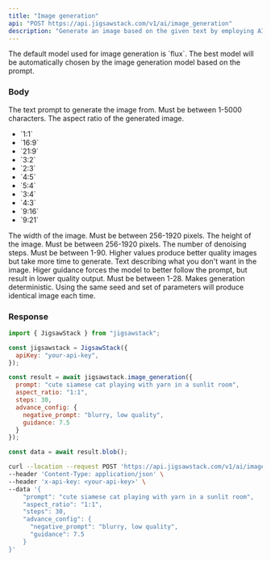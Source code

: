 ```yaml
---
title: "Image generation"
api: "POST https://api.jigsawstack.com/v1/ai/image_generation"
description: "Generate an image based on the given text by employing AI models like Flux, Stable Diffusion, DALL·E, and other top models."
---
```


<Note>
 The default model used for image generation is `flux`. The best model will be automatically chosen by the image generation model based on the prompt.
</Note> 

### Body

<ParamField body="prompt" type="string" required>
  The text prompt to generate the image from. Must be between 1-5000 characters.
</ParamField>

<ParamField body="aspect_ratio" type="string" default="4:3">
  The aspect ratio of the generated image. 
  <ul>
        <li>`1:1`</li>
        <li>`16:9`</li>
        <li>`21:9`</li>
        <li>`3:2`</li>
        <li>`2:3`</li>
        <li>`4:5`</li>
        <li>`5:4`</li>
        <li>`3:4`</li>
        <li>`4:3`</li>
        <li>`9:16`</li>
        <li>`9:21`</li>
  </ul>
</ParamField>

<ParamField body="width" type="number">
  The width of the image. Must be between 256-1920 pixels.
</ParamField>

<ParamField body="height" type="number">
  The height of the image. Must be between 256-1920 pixels.
</ParamField>

<ParamField body="steps" type="number">
  The number of denoising steps. Must be between 1-90. Higher values produce better quality images but take more time to generate.
</ParamField>

<ParamField body="advance_config" type="object">
  <Expandable title="advance_config" defaultOpen="false">
    <ParamField body="negative_prompt" type="string">
      Text describing what you don't want in the image. 
    </ParamField>
    <ParamField body="guidance" type="number">
     Higer guidance forces the model to better follow the prompt, but result in lower quality output. Must be between 1-28.
    </ParamField>
    <ParamField body="seed" type="number">
     Makes generation deterministic. Using the same seed and set of parameters will produce identical image each time.
    </ParamField>

  </Expandable>
</ParamField>

<Snippet file="header.mdx" />

### Response

<RequestExample>

```javascript Node.js
import { JigsawStack } from "jigsawstack";

const jigsawstack = JigsawStack({
  apiKey: "your-api-key",
});

const result = await jigsawstack.image_generation({
  prompt: "cute siamese cat playing with yarn in a sunlit room",
  aspect_ratio: "1:1",
  steps: 30,
  advance_config: {
    negative_prompt: "blurry, low quality",
    guidance: 7.5
  }
});

const data = await result.blob();
```

```bash cURL
curl --location --request POST 'https://api.jigsawstack.com/v1/ai/image_generation' \
--header 'Content-Type: application/json' \
--header 'x-api-key: <your-api-key>' \
--data '{
    "prompt": "cute siamese cat playing with yarn in a sunlit room",
    "aspect_ratio": "1:1",
    "steps": 30,
    "advance_config": {
      "negative_prompt": "blurry, low quality",
      "guidance": 7.5
    }
}'
```

</RequestExample>

<ResponseExample>

</ResponseExample>
